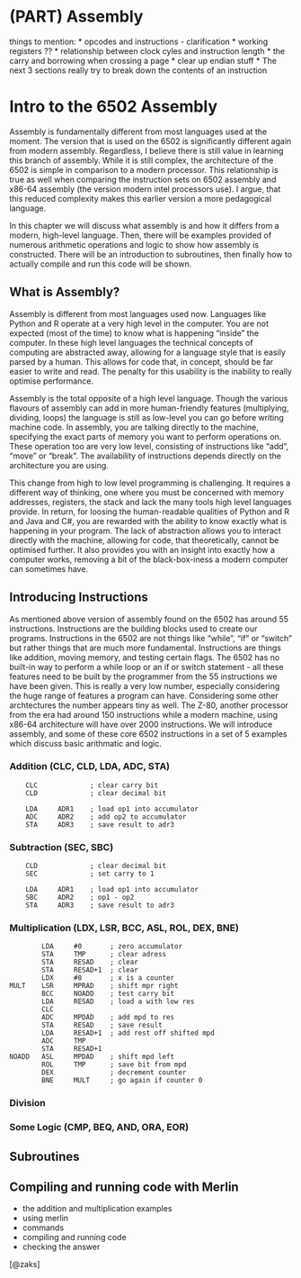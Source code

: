 # (PART) Assembly {-}

things to mention:
* opcodes and instructions - clarification
* working registers ?? 
* relationship between clock cyles and instruction length
* the carry and borrowing when crossing a page
* clear up endian stuff
* The next 3 sections really try to break down the contents of an instruction

# Intro to the 6502 Assembly {#asm1}

Assembly is fundamentally different from most languages used at the moment. The version that is used on the 6502 is significantly different again from modern assembly. Regardless, I believe there is still value in learning this branch of assembly. While it is still complex, the architecture of the 6502 is simple in comparison to a modern processor. This relationship is true as well when comparing the instruction sets on 6502 assembly and x86-64 assembly (the version modern intel processors use). I argue, that this reduced complexity makes this earlier version a more pedagogical language.

In this chapter we will discuss what assembly is and how it differs from a modern, high-level language. Then, there will be examples provided of numerous arithmetic operations and logic to show how assembly is constructed. There will be an introduction to subroutines, then finally how to actually compile and run this code will be shown.

## What is Assembly?

Assembly is different from most languages used now. Languages like Python and R operate at a very high level in the computer. You are not expected (most of the time) to know what is happening "inside" the computer. In these high level languages the technical concepts of computing are abstracted away, allowing for a language style that is easily parsed by a human. This allows for code that, in concept, should be far easier to write and read. The penalty for this usability is the inability to really optimise performance.

Assembly is the total opposite of a high level language. Though the various flavours of assembly can add in more human-friendly features (multiplying, dividing, loops) the language is still as low-level you can go before writing machine code. In assembly, you are talking directly to the machine, specifying the exact parts of memory you want to perform operations on. These operation too are very low level, consisting of instructions like "add", "move" or "break". The availability of instructions depends directly on the architecture you are using. 

This change from high to low level programming is challenging. It requires a different way of thinking, one where you must be concerned with memory addresses, registers, the stack and lack the many tools high level languages provide. In return, for loosing the human-readable qualities of Python and R and Java and C#, you are rewarded with the ability to know exactly what is happening in your program. The lack of abstraction allows you to interact directly with the machine, allowing for code, that theoretically, cannot be optimised further. It also provides you with an insight into exactly how a computer works, removing a bit of the black-box-iness a modern computer can sometimes have.

## Introducing Instructions
As mentioned above version of assembly found on the 6502 has around 55 instructions. Instructions are the building blocks used to create our programs. Instructions in the 6502 are not things like "while", "if" or "switch" but rather things that are much more fundamental. Instructions are things like addition, moving memory, and testing certain flags. The 6502 has no built-in way to perform a while loop or an if or switch statement - all these features need to be built by the programmer from the 55 instructions we have been given. This is really a very low number, especially considering the huge range of features a program can have. Considering some other archtectures the number appears tiny as well. The Z-80, another processor from the era had around 150 instructions while a modern machine, using x86-64 architecture will have over 2000 instructions. We will introduce assembly, and some of these core 6502 instructions in a set of 5 examples which discuss basic arithmatic and logic.

### Addition (CLC, CLD, LDA, ADC, STA)

```
    CLC             ; clear carry bit    
    CLD             ; clear decimal bit

    LDA     ADR1    ; load op1 into accumulator
    ADC     ADR2    ; add op2 to accumulator
    STA     ADR3    ; save result to adr3
```

### Subtraction (SEC, SBC)

```
    CLD             ; clear decimal bit
    SEC             ; set carry to 1

    LDA     ADR1    ; load op1 into accumulator
    SBC     ADR2    ; op1 - op2
    STA     ADR3    ; save result to adr3
```

### Multiplication (LDX, LSR, BCC, ASL, ROL, DEX, BNE)

```
        LDA     #0       ; zero accumulator
        STA     TMP      ; clear adress
        STA     RESAD    ; clear
        STA     RESAD+1  ; clear
        LDX     #8       ; x is a counter
MULT    LSR     MPRAD    ; shift mpr right
        BCC     NOADD    ; test carry bit
        LDA     RESAD    ; load a with low res
        CLC 
        ADC     MPDAD    ; add mpd to res
        STA     RESAD    ; save result
        LDA     RESAD+1  ; add rest off shifted mpd
        ADC     TMP      
        STA     RESAD+1
NOADD   ASL     MPDAD    ; shift mpd left
        ROL     TMP      ; save bit from mpd
        DEX              ; decrement counter
        BNE     MULT     ; go again if counter 0
```

### Division
### Some Logic (CMP, BEQ, AND, ORA, EOR)

## Subroutines

## Compiling and running code with Merlin

* the addition and multiplication examples
* using merlin
* commands
* compiling and running code
* checking the answer

[@zaks]
